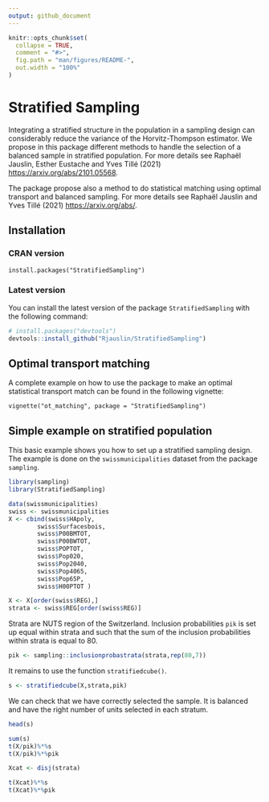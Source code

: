 ```yaml
---
output: github_document
---
```


<!-- README.md is generated from README.Rmd. Please edit that file -->

```r
knitr::opts_chunk$set(
  collapse = TRUE,
  comment = "#>",
  fig.path = "man/figures/README-",
  out.width = "100%"
)
```
# Stratified Sampling

Integrating a stratified structure in the population in a sampling design can considerably reduce the variance of the Horvitz-Thompson estimator. We propose in this package different methods to handle the selection of a balanced sample in stratified population. For more details see Raphaël Jauslin, Esther Eustache and Yves Tillé (2021) <https://arxiv.org/abs/2101.05568>.

The package propose also a method to do statistical matching using optimal transport and balanced sampling. For more details see Raphaël Jauslin and Yves Tillé (2021) <https://arxiv.org/abs/>.



## Installation

### CRAN version

```
install.packages("StratifiedSampling")
```

### Latest version 

You can install the latest version of the package `StratifiedSampling` with the following command:

``` r
# install.packages("devtools")
devtools::install_github("Rjauslin/StratifiedSampling")
```

## Optimal transport matching

A complete example on how to use the package to make an optimal statistical transport match can be found in the following vignette:

```
vignette("ot_matching", package = "StratifiedSampling")
```

## Simple example on stratified population

This basic example shows you how to set up a stratified sampling design. The example is done on the `swissmunicipalities` dataset from the package `sampling`.

```r
library(sampling)
library(StratifiedSampling)

data(swissmunicipalities)
swiss <- swissmunicipalities
X <- cbind(swiss$HApoly,
        swiss$Surfacesbois,
        swiss$P00BMTOT,
        swiss$P00BWTOT,
        swiss$POPTOT,
        swiss$Pop020,
        swiss$Pop2040,
        swiss$Pop4065,
        swiss$Pop65P,
        swiss$H00PTOT )

X <- X[order(swiss$REG),]
strata <- swiss$REG[order(swiss$REG)]
```

Strata are NUTS region of the Switzerland. Inclusion probabilities `pik` is set up equal within strata and such that the sum of the inclusion probabilities within strata is equal to 80.

```r
pik <- sampling::inclusionprobastrata(strata,rep(80,7))
```


It remains to use the function `stratifiedcube()`.

```r
s <- stratifiedcube(X,strata,pik)
```



We can check that we have correctly selected the sample. It is balanced and have the right number of units selected in each stratum.

```r
head(s)

sum(s)
t(X/pik)%*%s
t(X/pik)%*%pik

Xcat <- disj(strata)

t(Xcat)%*%s
t(Xcat)%*%pik

```

